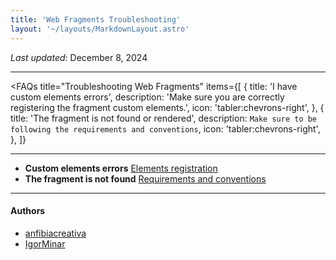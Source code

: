 ```yaml
---
title: 'Web Fragments Troubleshooting'
layout: '~/layouts/MarkdownLayout.astro'
---
```


_Last updated_: December 8, 2024

---




<FAQs
  title="Troubleshooting Web Fragments"
  items={[
    {
      title: 'I have custom elements errors',
      description:
        'Make sure you are correctly registering the fragment custom elements.',
      icon: 'tabler:chevrons-right',
    },
    {
      title: 'The fragment is not found or rendered',
      description: `Make sure to be following the requirements and conventions`,
      icon: 'tabler:chevrons-right',
    },
  ]}
>
  <Fragment slot="bg">
    <div class="absolute inset-0 bg-blue-50 dark:bg-transparent"></div>
  </Fragment>
</FAQs>

--------

- **Custom elements errors**
 <a href="../documentation/elements">Elements registration</a>
- **The fragment is not found**
 <a href="../documentation/gateway.md#pre-requirements-and-conventions">Requirements and conventions</a>

--------------
#### Authors
<ul class="authors">
    <li class="author"><a href="https://github.com/anfibiacreativa">anfibiacreativa</a></li>
    <li class="author"><a href="https://github.com/igorminar">IgorMinar</a></li>
</ul>